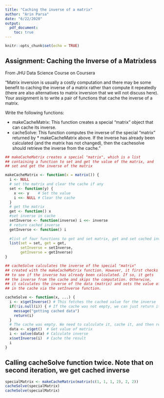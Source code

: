 ```yaml
---
title: "Caching the inverse of a matrix"
author: "Arin Parsa"
date: "6/22/2020"
output: 
  pdf_document:
    toc: true
---
```


```r
knitr::opts_chunk$set(echo = TRUE)
```

## Assignment: Caching the Inverse of a Matrixless 
From JHU Data Science Course on Coursera

"Matrix inversion is usually a costly computation and there may be some benefit to caching the inverse of a matrix rather than compute it repeatedly (there are also alternatives to matrix inversion that we will not discuss here). Your assignment is to write a pair of functions that cache the inverse of a matrix.

Write the following functions:

* makeCacheMatrix: This function creates a special "matrix" object that can cache its inverse.
* cacheSolve: This function computes the inverse of the special "matrix" returned by * makeCacheMatrix above. If the inverse has already been calculated (and the matrix has not changed), then the cachesolve should retrieve the inverse from the cache."

```r
## makeCacheMatrix creates a special "matrix", which is a list
## containing a function to set and get the value of the matrix, and
## set and get the inverse of the matrix

makeCacheMatrix <- function(x = matrix()) {
  i <- NULL
  # set the matrix and clear the cache if any
  set <- function(y) {
    x <<- y    # Set the value
    i <<- NULL # Clear the cache
  }
  # get the matrix
  get <- function() x
  #set inverse in cache
  setInverse <- function(inverse) i <<- inverse
  # return cached inverse
  getInverse <- function() i
  
  #list of four functions to get and set matrix, get and set cached inverse
  list(set = set, get = get,
       setInverse = setInverse,
       getInverse = getInverse)
}

## cacheSolve calculates the inverse of the special "matrix"
## created with the makeCacheMatrix function. However, it first checks 
## to see if the inverse has already been calculated. If so, it gets 
## the inverse from the cache and skips the computation. Otherwise, 
## it calculates the inverse of the data (matrix) and sets the value of the inverse 
## in the cache via the setInverse function.

cacheSolve <- function(x, ...) {
  i <- x$getInverse() # This fetches the cached value for the inverse
  if(!is.null(i)) { # If the cache was not empty, we can just return it
    message("getting cached data")
    return(i)
  }
  # The cache was empty. We need to calculate it, cache it, and then return it.
  data <- x$get()  # Get value of matrix
  i <- solve(data) # Calculate inverse
  x$setInverse(i)  # Cache the result
  i    
}

```

## Calling cacheSolve function twice. Note that on second iteration, we get cached inverse

```r

specialMatrix <- makeCacheMatrix(matrix(c(1, 1, 1, 2), 2, 2))
cacheSolve(specialMatrix)
cacheSolve(specialMatrix)


```

